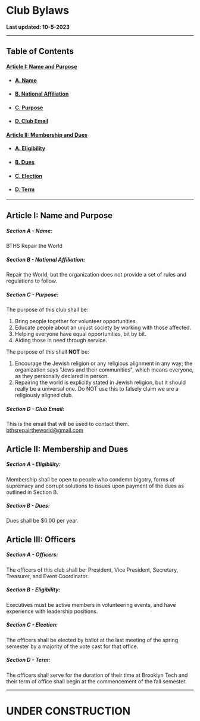 # Club Bylaws

**Last updated: 10-5-2023**

---

## Table of Contents

#### [Article I: Name and Purpose](#article-i-name-and-purpose)

- #### [A. Name](#section-a---name)
- #### [B. National Affiliation](#section-b---national-affiliation)
- #### [C. Purpose](#section-c---purpose)
- #### [D. Club Email](#section-d---club-email)

#### [Article II: Membership and Dues](#article-ii-membership-and-dues)

- #### [A. Eligibility](#section-a---eligibility)
- #### [B. Dues](#section-b---dues)
- #### [C. Election](#section-c---election)
- #### [D. Term](#section-d---term)

---

## Article I: Name and Purpose

##### Section A - Name:

BTHS Repair the World

##### Section B - National Affiliation:

Repair the World, but the organization does not provide a set of rules and regulations to follow.

##### Section C - Purpose:

The purpose of this club shall be:

1. Bring people together for volunteer opportunities.
2. Educate people about an unjust society by working with those affected.
3. Helping everyone have equal opportunities, bit by bit.
4. Aiding those in need through service.

The purpose of this shall **NOT** be:

1. Encourage the Jewish religion or any religious alignment in any way; the organization says "Jews and their communities", which means everyone, as they personally declared in person.
2. Repairing the world is explicitly stated in Jewish religion, but it should really be a universal one. Do NOT use this to falsely claim we are a religiously aligned club.

##### Section D - Club Email:

This is the email that will be used to contact them. [bthsrepairtheworld@gmail.com](mailto:bthsrepairtheworld@gmail.com)

## Article II: Membership and Dues

##### Section A - Eligibility:

Membership shall be open to people who condemn bigotry, forms of supremacy and corrupt solutions to issues upon payment of the dues as outlined in Section B.

##### Section B - Dues:

Dues shall be $0.00 per year.

## Article III: Officers

##### Section A - Officers: 

The officers of this club shall be: President, Vice President, Secretary, Treasurer, and Event Coordinator.

##### Section B - Eligibility:

Executives must be active members in volunteering events, and have experience with leadership positions.

##### Section C - Election:

The officers shall be elected by ballot at the last meeting of the spring semester by a majority of the vote cast for that office. 

##### Section D - Term:

The officers shall serve for the duration of their time at Brooklyn Tech and their term of office shall begin at the commencement of the fall semester. 


---

# UNDER CONSTRUCTION

